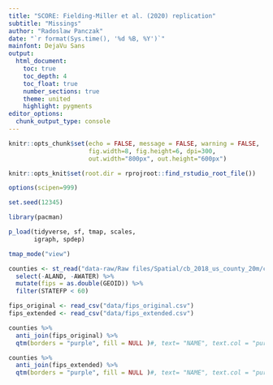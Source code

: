 ```yaml
---
title: "SCORE: Fielding-Miller et al. (2020) replication"
subtitle: "Missings"
author: "Radoslaw Panczak"
date: "`r format(Sys.time(), '%d %B, %Y')`"
mainfont: DejaVu Sans
output: 
  html_document: 
    toc: true
    toc_depth: 4
    toc_float: true
    number_sections: true
    theme: united 
    highlight: pygments 
editor_options: 
  chunk_output_type: console
---
```


<!-- ------------------------------------------------------------ --> 

```r
knitr::opts_chunk$set(echo = FALSE, message = FALSE, warning = FALSE, 
                      fig.width=8, fig.height=6, dpi=300, 
                      out.width="800px", out.height="600px")

knitr::opts_knit$set(root.dir = rprojroot::find_rstudio_root_file())

options(scipen=999)

set.seed(12345)

library(pacman) 

p_load(tidyverse, sf, tmap, scales,
       igraph, spdep)

tmap_mode("view")
```


```r
counties <- st_read("data-raw/Raw files/Spatial/cb_2018_us_county_20m/cb_2018_us_county_20m.shp") %>% 
  select(-ALAND, -AWATER) %>% 
  mutate(fips = as.double(GEOID)) %>% 
  filter(STATEFP < 60)

fips_original <- read_csv("data/fips_original.csv")
fips_extended <- read_csv("data/fips_extended.csv")
```


```r
counties %>% 
  anti_join(fips_original) %>% 
  qtm(borders = "purple", fill = NULL )#, text= "NAME", text.col = "purple")
```

```r
counties %>% 
  anti_join(fips_extended) %>% 
  qtm(borders = "purple", fill = NULL )#, text= "NAME", text.col = "purple")
```


